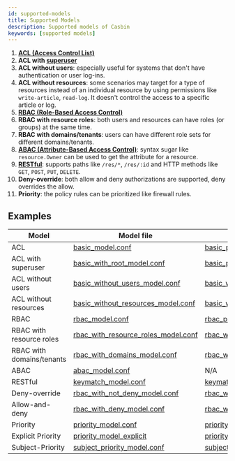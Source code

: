 ```yaml
---
id: supported-models
title: Supported Models
description: Supported models of Casbin
keywords: [supported models]
---
```


1. [**ACL (Access Control List)**](https://en.wikipedia.org/wiki/Access_control_list)
2. **ACL with [superuser](https://en.wikipedia.org/wiki/Superuser)**
3. **ACL without users**: especially useful for systems that don't have authentication or user log-ins.
3. **ACL without resources**: some scenarios may target for a type of resources instead of an individual resource by using permissions like ``write-article``, ``read-log``. It doesn't control the access to a specific article or log.
4. **[RBAC (Role-Based Access Control)](https://en.wikipedia.org/wiki/Role-based_access_control)**
5. **RBAC with resource roles**: both users and resources can have roles (or groups) at the same time.
6. **RBAC with domains/tenants**: users can have different role sets for different domains/tenants.
7. **[ABAC (Attribute-Based Access Control)](https://en.wikipedia.org/wiki/Attribute-Based_Access_Control)**: syntax sugar like ``resource.Owner`` can be used to get the attribute for a resource.
8. **[RESTful](https://en.wikipedia.org/wiki/Representational_state_transfer)**: supports paths like ``/res/*``, ``/res/:id`` and HTTP methods like ``GET``, ``POST``, ``PUT``, ``DELETE``.
9. **Deny-override**: both allow and deny authorizations are supported, deny overrides the allow.
10. **Priority**: the policy rules can be prioritized like firewall rules.

## Examples

Model | Model file | Policy file
----|------|----
ACL | [basic_model.conf](https://github.com/casbin/casbin/blob/master/examples/basic_model.conf) | [basic_policy.csv](https://github.com/casbin/casbin/blob/master/examples/basic_policy.csv)
ACL with superuser | [basic_with_root_model.conf](https://github.com/casbin/casbin/blob/master/examples/basic_with_root_model.conf) | [basic_policy.csv](https://github.com/casbin/casbin/blob/master/examples/basic_policy.csv)
ACL without users | [basic_without_users_model.conf](https://github.com/casbin/casbin/blob/master/examples/basic_without_users_model.conf) | [basic_without_users_policy.csv](https://github.com/casbin/casbin/blob/master/examples/basic_without_users_policy.csv)
ACL without resources | [basic_without_resources_model.conf](https://github.com/casbin/casbin/blob/master/examples/basic_without_resources_model.conf) | [basic_without_resources_policy.csv](https://github.com/casbin/casbin/blob/master/examples/basic_without_resources_policy.csv)
RBAC | [rbac_model.conf](https://github.com/casbin/casbin/blob/master/examples/rbac_model.conf)  | [rbac_policy.csv](https://github.com/casbin/casbin/blob/master/examples/rbac_policy.csv)
RBAC with resource roles | [rbac_with_resource_roles_model.conf](https://github.com/casbin/casbin/blob/master/examples/rbac_with_resource_roles_model.conf)  | [rbac_with_resource_roles_policy.csv](https://github.com/casbin/casbin/blob/master/examples/rbac_with_resource_roles_policy.csv)
RBAC with domains/tenants | [rbac_with_domains_model.conf](https://github.com/casbin/casbin/blob/master/examples/rbac_with_domains_model.conf)  | [rbac_with_domains_policy.csv](https://github.com/casbin/casbin/blob/master/examples/rbac_with_domains_policy.csv)
ABAC | [abac_model.conf](https://github.com/casbin/casbin/blob/master/examples/abac_model.conf)  | N/A
RESTful | [keymatch_model.conf](https://github.com/casbin/casbin/blob/master/examples/keymatch_model.conf)  | [keymatch_policy.csv](https://github.com/casbin/casbin/blob/master/examples/keymatch_policy.csv)
Deny-override | [rbac_with_not_deny_model.conf](https://github.com/casbin/casbin/blob/master/examples/rbac_with_not_deny_model.conf)  | [rbac_with_deny_policy.csv](https://github.com/casbin/casbin/blob/master/examples/rbac_with_deny_policy.csv)
Allow-and-deny | [rbac_with_deny_model.conf](https://github.com/casbin/casbin/blob/master/examples/rbac_with_deny_model.conf)  | [rbac_with_deny_policy.csv](https://github.com/casbin/casbin/blob/master/examples/rbac_with_deny_policy.csv)
Priority | [priority_model.conf](https://github.com/casbin/casbin/blob/master/examples/priority_model.conf)  | [priority_policy.csv](https://github.com/casbin/casbin/blob/master/examples/priority_policy.csv)
Explicit Priority | [priority_model_explicit](https://github.com/casbin/casbin/blob/master/examples/priority_model_explicit.conf) | [priority_policy_explicit.csv](https://github.com/casbin/casbin/blob/master/examples/priority_policy_explicit.csv)
Subject-Priority | [subject_priority_model.conf](https://github.com/casbin/casbin/blob/master/examples/subject_priority_model.conf) | [subject_priority_policyl.csv](https://github.com/casbin/casbin/blob/master/examples/subject_priority_policy.csv) 

